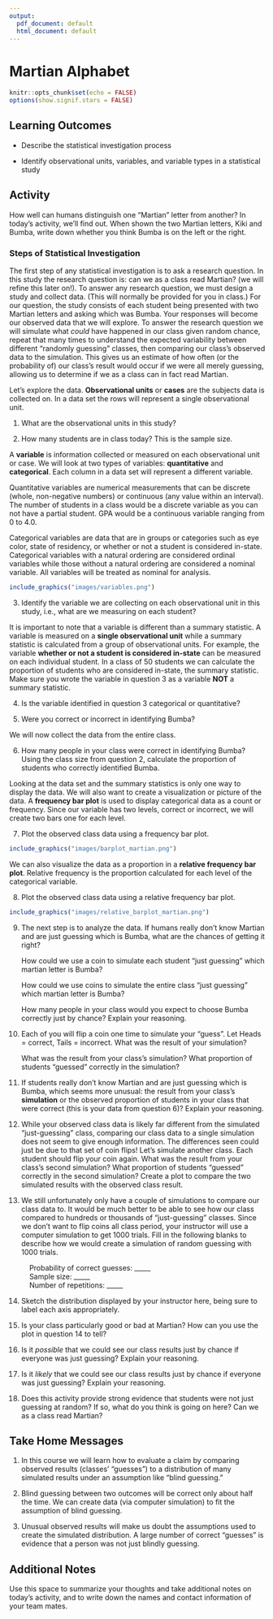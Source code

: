```yaml
---
output:
  pdf_document: default
  html_document: default
---
```

# Martian Alphabet

```r
knitr::opts_chunk$set(echo = FALSE)
options(show.signif.stars = FALSE)
```

## Learning Outcomes

* Describe the statistical investigation process

* Identify observational units, variables, and variable types in a statistical study

## Activity

How well can humans distinguish one “Martian” letter from another? In today’s activity, we’ll find out. When shown the two Martian letters, Kiki and Bumba, write down whether you think Bumba is on the left or the right.

\vspace{0.5in}

### Steps of Statistical Investigation

The first step of any statistical investigation is to ask a research question.  In this study the research question is: can we as a class read Martian? (we will refine this later on!).  To answer any research question, we must design a study and collect data. (This will normally be provided for you in class.)  For our question, the study consists of each student being presented with two Martian letters and asking which was Bumba.  Your responses will become our observed data that we will explore.  To answer the research question we will simulate what *could* have happened in our class given random chance, repeat that many times to understand the expected variability between different "randomly guessing" classes, then comparing our class's observed data to the simulation.  This gives us an estimate of how often (or the probability of) our class's result would occur if we were all merely guessing, allowing us to determine if we as a class can in fact read Martian.

Let’s explore the data.
**Observational units** or **cases** are the subjects data is collected on. In a data set the rows will represent a single observational unit.  

1.  What are the observational units in this study?

\vspace{0.5in}

2.  How many students are in class today? This is the sample size.

\vspace{0.5in}


\newpage
A **variable** is information collected or measured on each observational unit or case. We will look at two types of variables: **quantitative** and **categorical**.  Each column in a data set will represent a different variable. 

Quantitative variables are numerical measurements that can be discrete (whole, non-negative numbers) or continuous (any value within an interval).  The number of students in a class would be a discrete variable as you can not have a partial student.  GPA would be a continuous variable ranging from 0 to 4.0. 

Categorical variables are data that are in groups or categories such as eye color, state of residency, or whether or not a student is considered in-state. Categorical variables with a natural ordering are considered ordinal variables while those without a natural ordering are considered a nominal variable.  All variables will be treated as nominal for analysis.

```r
include_graphics("images/variables.png")
```

3. Identify the variable we are collecting on each observational unit in this study, i.e., what are we measuring on each student?

\vspace{.8in}

It is important to note that a variable is different than a summary statistic. A variable is measured on a **single observational unit** while a summary statistic is calculated from a group of observational units.  For example, the variable **whether or not a student is considered in-state** can be measured on each individual student.  In a class of 50 students we can calculate the proportion of students who are considered in-state, the summary statistic.  Make sure you wrote the variable in question 3 as a variable **NOT** a summary statistic. 

4. Is the variable identified in question 3 categorical or quantitative?

\vspace{0.3in}

5.	Were you correct or incorrect in identifying Bumba?

\vspace{0.3in}

We will now collect the data from the entire class.

6.	How many people in your class were correct in identifying Bumba?  Using the class size from question 2, calculate the proportion of students who correctly identified Bumba.  

\begin{center}
$\mbox{proportion} = \frac{\mbox{number of students who correctly identified Bumba}}{\mbox{total number of students}}$
\end{center}

\newpage
Looking at the data set and the summary statistics is only one way to display the data.  We will also want to create a visualization or picture of the data. A **frequency bar plot** is used to display categorical data as a count or frequency. Since our variable has two levels, correct or incorrect, we will create two bars one for each level.

7. Plot the observed class data using a frequency bar plot. 

```r
include_graphics("images/barplot_martian.png")
```

We can also visualize the data as a proportion in a **relative frequency bar plot**.  Relative frequency is the proportion calculated for each level of the categorical variable. 


8. Plot the observed class data using a relative frequency bar plot.

```r
include_graphics("images/relative_barplot_martian.png")
```

\newpage

9. The next step is to analyze the data.  If humans really don’t know Martian and are just guessing which is Bumba, what are the chances of getting it right?
\vspace{0.5in}

    How could we use a coin to simulate each student “just guessing” which martian letter is Bumba?
\vspace{1in}

    How could we use coins to simulate the entire class “just guessing” which martian letter is Bumba? 
\vspace{1in}

    How many people in your class would you expect to choose Bumba correctly just by chance?  Explain your reasoning.
\vspace{1in}

10. Each of you will flip a coin one time to simulate your “guess”.  Let Heads = correct, Tails = incorrect.  What was the result of your simulation?
\vspace{.4in}

    What was the result from your class’s simulation?  What proportion of students “guessed” correctly in the simulation?
\vspace{.4in}

11. If students really don’t know Martian and are just guessing which is Bumba, which seems more unusual: the result from your class’s **simulation** or the observed proportion of students in your class that were correct (this is your data from question 6)?  Explain your reasoning.

\newpage

12.	While your observed class data is likely far different from the simulated “just-guessing” class, comparing our class data to a single simulation does not seem to give enough information.  The differences seen could just be due to that set of coin flips!  Let’s simulate another class.  Each student should flip your coin again.  What was the result from your class’s second simulation?  What proportion of students “guessed” correctly in the second simulation?  Create a plot to compare the two simulated results with the observed class result.

\vspace{1in}


13.	We still unfortunately only have a couple of simulations to compare our class data to.  It would be much better to be able to see how our class compared to hundreds or thousands of “just-guessing” classes.  Since we don’t want to flip coins all class period, your instructor will use a computer simulation to get 1000 trials. Fill in the following blanks to describe how we would create a simulation of random guessing with 1000 trials.

|           Probability of correct guesses: _____
\vspace{0.1in}
    
|           Sample size: _____
\vspace{0.1in}

|           Number of repetitions: _____
\vspace{0.1in}

14.  Sketch the distribution displayed by your instructor here, being sure to label each axis appropriately. 

\vspace{2in}

15. Is your class particularly good or bad at Martian?  How can you use the plot in question 14 to tell? 

\vspace{1in}


16.	Is it *possible* that we could see our class results just by chance if everyone was just guessing?  Explain your reasoning.

\vspace{1in}

17.	Is it *likely* that we could see our class results just by chance if everyone was just guessing?  Explain your reasoning.

\vspace{1in}

18.	Does this activity provide strong evidence that students were not just guessing at random? If so, what do you think is going on here?  Can we as a class read Martian?  

\vspace{1in}

## Take Home Messages

1.	In this course we will learn how to evaluate a claim by comparing observed results (classes’ “guesses”) to a distribution of many simulated results under an assumption like “blind guessing.”

2.	Blind guessing between two outcomes will be correct only about half the time. We can create data (via computer simulation) to fit the assumption of blind guessing.

3.	Unusual observed results will make us doubt the assumptions used to create the simulated distribution. A large number of correct “guesses” is evidence that a person was not just blindly guessing.

## Additional Notes

Use this space to summarize your thoughts and take additional notes on today's activity, and to write down the names and contact information of your team mates.
